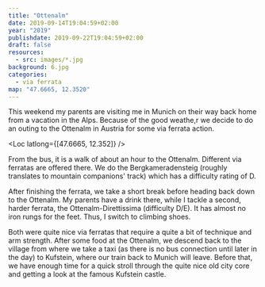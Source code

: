 ```yaml
---
title: "Ottenalm"
date: 2019-09-14T19:04:59+02:00
year: "2019"
publishdate: 2019-09-22T19:04:59+02:00
draft: false
resources:
  - src: images/*.jpg
background: 6.jpg
categories:
  - via ferrata
map: "47.6665, 12.3520"
---
```


This weekend my parents are visiting me in Munich on their way back home from
a vacation in the Alps. Because of the good weathe,r we decide to do an outing
to the Ottenalm in Austria for some via ferrata action.

<Loc latlong={[47.6665, 12.352]} />

From the bus, it is a walk of about an hour to the Ottenalm. Different via
ferratas are offered there. We do the Bergkameradensteig (roughly translates to
mountain companions' track) which has a difficulty rating of D.

<Rimg src="2.jpg" caption="The start of the ferrata." />

<Gallery>
  <Rimg
    src="3.jpg"
    caption="The iron rungs show you how it goes upward steeply."
  />
  <Rimg src="4.jpg" caption="The Ottenalm" />
  <Rimg
    src="6.jpg"
    caption="A two rope bridge has to be crossed. It is swinging quite a bit."
  />
</Gallery>

<Rimg src="7.jpg" alt="Two rope bridge" />

<Rimg src="8.jpg" alt="Two rope bridge" />

<Gallery large="true">
  <Rimg src="9.jpg" caption="The overhanging crux of the ferrata." />
  <Rimg src="10.jpg" alt="In the crux" />
  <Rimg src="11.jpg" alt="In the crux" />
  <Rimg src="12.jpg" caption="Some people ahead of us." />
</Gallery>

<Gallery>
  <Rimg
    src="13.jpg"
    caption="Approaching the second (shorter) two rope bridge."
  />
  <Rimg src="14.jpg" alt="Two rope bridge" />
</Gallery>

After finishing the ferrata, we take a short break before heading back down to
the Ottenalm. My parents have a drink there, while I tackle a second, harder
ferrata, the Ottenalm-Direttissima (difficulty D/E). It has almost no iron rungs
for the feet. Thus, I switch to climbing shoes.

<Gallery>
  <Rimg src="15.jpg" caption="At the start which is already quite steep." />
  <Rimg src="16.jpg" alt="Ottenalm-Direttissima" />
  <Rimg
    src="17.jpg"
    caption="Two people ahead of me that I will soon overtake."
  />
</Gallery>

Both were quite nice via ferratas that require a quite a bit of technique and
arm strength. After some food at the Ottenalm, we descend back to the village
from where we take a taxi (as there is no bus connection until later in the day)
to Kufstein, where our train back to Munich will leave. Before that, we have
enough time for a quick stroll through the quite nice old city core and getting
a look at the famous Kufstein castle.

<Rimg src="18.jpg" caption="The Kufstein castle" />
